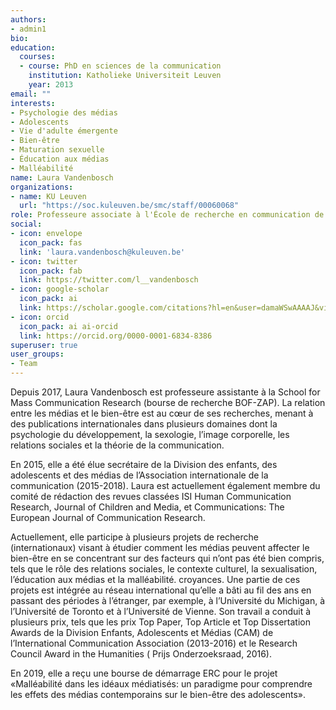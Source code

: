 ```yaml
---
authors:
- admin1
bio:
education:
  courses:
  - course: PhD en sciences de la communication
    institution: Katholieke Universiteit Leuven
    year: 2013
email: ""
interests:
- Psychologie des médias
- Adolescents
- Vie d'adulte émergente
- Bien-être
- Maturation sexuelle
- Éducation aux médias
- Malléabilité
name: Laura Vandenbosch
organizations:
- name: KU Leuven
  url: "https://soc.kuleuven.be/smc/staff/00060068"
role: Professeure associate à l'École de recherche en communication de masse
social:
- icon: envelope
  icon_pack: fas
  link: 'laura.vandenbosch@kuleuven.be'
- icon: twitter
  icon_pack: fab
  link: https://twitter.com/l__vandenbosch
- icon: google-scholar
  icon_pack: ai
  link: https://scholar.google.com/citations?hl=en&user=damaWSwAAAAJ&view_op=list_works&citft=1&email_for_op=LucaCarbone.LC%40gmail.com&gmla=AJsN-F7t2CYHHlWeJY3deewm-X4ZMmGIyZTX8n6I4B0oyaPhiurr6O2RUvipMX5kj9NwSv5kCHA2iTvFV4Mkw7GA0m9U2mBQIWHnywgqOTMUu29QbimAgPW-k6oqxRFTvedMc-D8SrQc4AFyq6LA87ar4PJhZDpsA_B1-Z4uS742VbL1rEjrScyqh32yVBuYH_9IQXpNhLYqxWzdcpTOOOCxzpH6y9I_rk1ygE4T84JbQJD0nAO6CnsJZ1xjg5s4r59O_87gwvRR
- icon: orcid
  icon_pack: ai ai-orcid
  link: https://orcid.org/0000-0001-6834-8386
superuser: true
user_groups:
- Team
---
```


Depuis 2017, Laura Vandenbosch est professeure assistante à la School for Mass Communication Research (bourse de recherche BOF-ZAP). La relation entre les médias et le bien-être est au cœur de ses recherches, menant à des publications internationales dans plusieurs domaines dont la psychologie du développement, la sexologie, l'image corporelle, les relations sociales et la théorie de la communication.

En 2015, elle a été élue secrétaire de la Division des enfants, des adolescents et des médias de l'Association internationale de la communication (2015-2018). Laura est actuellement également membre du comité de rédaction des revues classées ISI Human Communication Research, Journal of Children and Media, et Communications: The European Journal of Communication Research.

Actuellement, elle participe à plusieurs projets de recherche (internationaux) visant à étudier comment les médias peuvent affecter le bien-être en se concentrant sur des facteurs qui n'ont pas été bien compris, tels que le rôle des relations sociales, le contexte culturel, la sexualisation, l'éducation aux médias et la malléabilité. croyances. Une partie de ces projets est intégrée au réseau international qu'elle a bâti au fil des ans en passant des périodes à l'étranger, par exemple, à l'Université du Michigan, à l'Université de Toronto et à l'Université de Vienne. Son travail a conduit à plusieurs prix, tels que les prix Top Paper, Top Article et Top Dissertation Awards de la Division Enfants, Adolescents et Médias (CAM) de l'International Communication Association (2013-2016) et le Research Council Award in the Humanities ( Prijs Onderzoeksraad, 2016).

En 2019, elle a reçu une bourse de démarrage ERC pour le projet «Malléabilité dans les idéaux médiatisés: un paradigme pour comprendre les effets des médias contemporains sur le bien-être des adolescents».